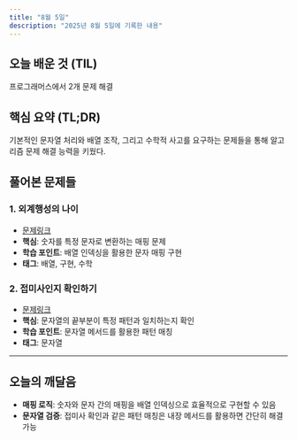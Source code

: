 ```yaml
---
title: "8월 5일"
description: "2025년 8월 5일에 기록한 내용"
---
```


## 오늘 배운 것 (TIL)

프로그래머스에서 2개 문제 해결

## 핵심 요약 (TL;DR)

기본적인 문자열 처리와 배열 조작, 그리고 수학적 사고를 요구하는 문제들을 통해 알고리즘 문제 해결 능력을 키웠다.

## 풀어본 문제들

### 1. 외계행성의 나이

- [문제링크](https://school.programmers.co.kr/learn/courses/30/lessons/120834)
- **핵심**: 숫자를 특정 문자로 변환하는 매핑 문제
- **학습 포인트**: 배열 인덱싱을 활용한 문자 매핑 구현
- **태그**: 배열, 구현, 수학

### 2. 접미사인지 확인하기

- [문제링크](https://school.programmers.co.kr/learn/courses/30/lessons/181908)
- **핵심**: 문자열의 끝부분이 특정 패턴과 일치하는지 확인
- **학습 포인트**: 문자열 메서드를 활용한 패턴 매칭
- **태그**: 문자열

---

## 오늘의 깨달음

- **매핑 로직**: 숫자와 문자 간의 매핑을 배열 인덱싱으로 효율적으로 구현할 수 있음
- **문자열 검증**: 접미사 확인과 같은 패턴 매칭은 내장 메서드를 활용하면 간단히 해결 가능

